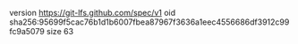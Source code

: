 version https://git-lfs.github.com/spec/v1
oid sha256:95699f5cac76b1d1b6007fbea87967f3636a1eec4556686df3912c99fc9a5079
size 63

